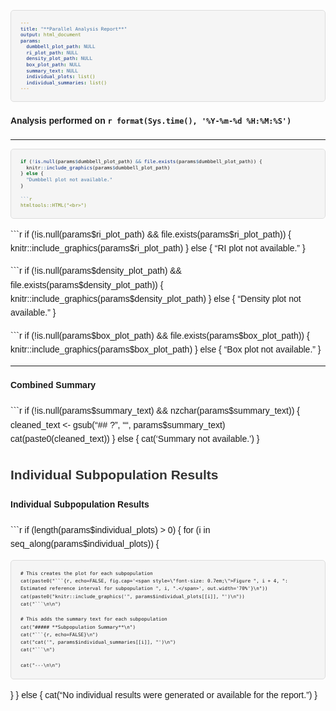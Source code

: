 ```yaml
---
title: "**Parallel Analysis Report**"
output: html_document
params:
  dumbbell_plot_path: NULL
  ri_plot_path: NULL
  density_plot_path: NULL
  box_plot_path: NULL
  summary_text: NULL
  individual_plots: list()
  individual_summaries: list()
---
```


<style>
body {
  font-family: Helvetica;
  line-height: 1.6;
}
h1, h2, h3 {
  color: #333;
}
pre {
  font-size: 9px !important;
  font-family: Helvetica, sans-serif !important;
  white-space: pre-wrap !important;
  word-wrap: break-word !important;
  background-color: #f5f5f5 !important;
  border: 1px solid #ddd !important;
  padding: 15px !important;
  border-radius: 5px !important;
}
@page {
  @bottom-right {
    content: "Page " counter(page) " of " counter(pages);
    font-size: 10px;
  }
}
</style>

#### Analysis performed on `r format(Sys.time(), '%Y-%m-%d %H:%M:%S')`

---

```r
if (!is.null(params$dumbbell_plot_path) && file.exists(params$dumbbell_plot_path)) {
  knitr::include_graphics(params$dumbbell_plot_path)
} else {
  "Dumbbell plot not available."
}

```r
htmltools::HTML("<br>")
```

```r
if (!is.null(params$ri_plot_path) && file.exists(params$ri_plot_path)) {
  knitr::include_graphics(params$ri_plot_path)
} else {
  "RI plot not available."
}

```r
if (!is.null(params$density_plot_path) && file.exists(params$density_plot_path)) {
  knitr::include_graphics(params$density_plot_path)
} else {
  "Density plot not available."
}

```r
if (!is.null(params$box_plot_path) && file.exists(params$box_plot_path)) {
  knitr::include_graphics(params$box_plot_path)
} else {
  "Box plot not available."
}

---

#### **Combined Summary**
```r
if (!is.null(params$summary_text) && nzchar(params$summary_text)) {
  cleaned_text <- gsub("## ?", "", params$summary_text)
  cat(paste0(cleaned_text))
} else {
  cat('Summary not available.')
}

## Individual Subpopulation Results

#### **Individual Subpopulation Results**
```r
if (length(params$individual_plots) > 0) {
  for (i in seq_along(params$individual_plots)) {

    # This creates the plot for each subpopulation
    cat(paste0("```{r, echo=FALSE, fig.cap='<span style=\"font-size: 0.7em;\">Figure ", i + 4, ": Estimated reference interval for subpopulation ", i, ".</span>', out.width='70%'}\n"))
    cat(paste0("knitr::include_graphics('", params$individual_plots[[i]], "')\n"))
    cat("```\n\n")

    # This adds the summary text for each subpopulation
    cat("##### **Subpopulation Summary**\n")
    cat("```{r, echo=FALSE}\n")
    cat("cat('", params$individual_summaries[[i]], "')\n")
    cat("```\n")
    
    cat("---\n\n")
  }
} else {
  cat("No individual results were generated or available for the report.\n")
}